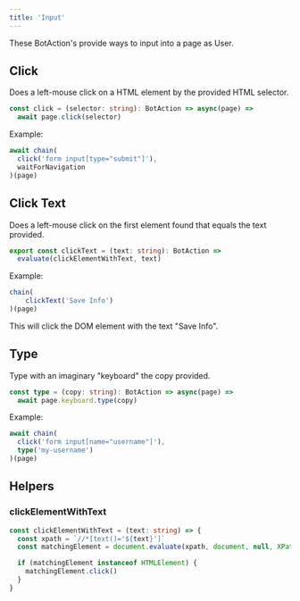 ---
title: 'Input'
---

These BotAction's provide ways to input into a page as User.

## Click
Does a left-mouse click on a HTML element by the provided HTML selector.

```typescript
const click = (selector: string): BotAction => async(page) =>
  await page.click(selector)
```
Example:
```typescript
await chain(
  click('form input[type="submit"]'),
  waitForNavigation
)(page)
```

## Click Text
Does a left-mouse click on the first element found that equals the text provided.

```typescript
export const clickText = (text: string): BotAction =>
  evaluate(clickElementWithText, text)
```

Example:
```typescript
chain(
    clickText('Save Info')
)(page)
```
This will click the DOM element with the text "Save Info".

## Type
Type with an imaginary "keyboard" the copy provided.

```typescript
const type = (copy: string): BotAction => async(page) =>
  await page.keyboard.type(copy)
```

Example:
```typescript
await chain(
  click('form input[name="username"]'),
  type('my-username')
)(page)
```

## Helpers

### clickElementWithText

```typescript
const clickElementWithText = (text: string) => {
  const xpath = `//*[text()='${text}']`
  const matchingElement = document.evaluate(xpath, document, null, XPathResult.FIRST_ORDERED_NODE_TYPE, null).singleNodeValue;

  if (matchingElement instanceof HTMLElement) {
    matchingElement.click()
  }
}
```